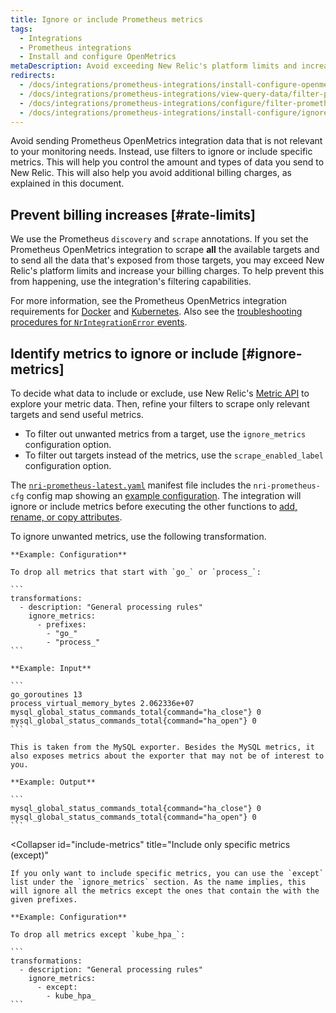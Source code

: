 ```yaml
---
title: Ignore or include Prometheus metrics
tags:
  - Integrations
  - Prometheus integrations
  - Install and configure OpenMetrics
metaDescription: Avoid exceeding New Relic's platform limits and increasing your billing charges by using the Prometheus OpenMetrics integration's filtering capabilities.
redirects:
  - /docs/integrations/prometheus-integrations/install-configure-openmetrics/ignore-or-include-prometheus-metrics
  - /docs/integrations/prometheus-integrations/view-query-data/filter-prometheus-metrics
  - /docs/integrations/prometheus-integrations/configure/filter-prometheus-metrics
  - /docs/integrations/prometheus-integrations/install-configure/ignore-or-include-prometheus-metrics
---
```


Avoid sending Prometheus OpenMetrics integration data that is not relevant to your monitoring needs. Instead, use filters to ignore or include specific metrics. This will help you control the amount and types of data you send to New Relic. This will also help you avoid additional billing charges, as explained in this document.

## Prevent billing increases [#rate-limits]

We use the Prometheus `discovery` and `scrape` annotations. If you set the Prometheus OpenMetrics integration to scrape **all** the available targets and to send all the data that's exposed from those targets, you may exceed New Relic's platform limits and increase your billing charges. To help prevent this from happening, use the integration's filtering capabilities.

For more information, see the Prometheus OpenMetrics integration requirements for [Docker](/docs/integrations/prometheus-integrations/get-started/monitor-prometheus-new-relic#OpenMetrics) and [Kubernetes](/docs/integrations/prometheus-integrations/get-started/monitor-prometheus-new-relic#OpenMetrics). Also see the [troubleshooting procedures for `NrIntegrationError` events](/docs/integrations/prometheus-integrations/troubleshooting/rate-limit-errors-prometheus-integration).

## Identify metrics to ignore or include [#ignore-metrics]

To decide what data to include or exclude, use New Relic's [Metric API](/docs/data-ingest-apis/get-data-new-relic/metric-api/view-query-you-metric-data#explore-metric-data) to explore your metric data. Then, refine your filters to scrape only relevant targets and send useful metrics.

* To filter out unwanted metrics from a target, use the `ignore_metrics` configuration option.
* To filter out targets instead of the metrics, use the `scrape_enabled_label` configuration option.

The [`nri-prometheus-latest.yaml`](https://download.newrelic.com/infrastructure_agent/integrations/kubernetes/nri-prometheus-latest.yaml) manifest file includes the `nri-prometheus-cfg` config map showing an [example configuration](/docs/integrations/prometheus-integrations/configure/configure-prometheus-openmetrics-integration). The integration will ignore or include metrics before executing the other functions to [add, rename, or copy attributes](/docs/integrations/prometheus-integrations/view-query-data/add-rename-copy-prometheus-attributes).

<CollapserGroup>
  <Collapser
    id="example-ignore"
    title="Filter out unwanted metrics (ignore)"
  >
    To ignore unwanted metrics, use the following transformation.

    **Example: Configuration**

    To drop all metrics that start with `go_` or `process_`:

    ```
    transformations:
      - description: "General processing rules"
        ignore_metrics:
          - prefixes:
            - "go_"
            - "process_"
    ```

    **Example: Input**

    ```
    go_goroutines 13
    process_virtual_memory_bytes 2.062336e+07
    mysql_global_status_commands_total{command="ha_close"} 0
    mysql_global_status_commands_total{command="ha_open"} 0
    ```

    This is taken from the MySQL exporter. Besides the MySQL metrics, it also exposes metrics about the exporter that may not be of interest to you.

    **Example: Output**

    ```
    mysql_global_status_commands_total{command="ha_close"} 0 
    mysql_global_status_commands_total{command="ha_open"} 0
    ```
  </Collapser>

  <Collapser
    id="include-metrics"
    title="Include only specific metrics (except)"
  >
    If you only want to include specific metrics, you can use the `except` list under the `ignore_metrics` section. As the name implies, this will ignore all the metrics except the ones that contain the with the given prefixes.

    **Example: Configuration**

    To drop all metrics except `kube_hpa_`:

    ```
    transformations:
      - description: "General processing rules"
        ignore_metrics:
          - except:
            - kube_hpa_
    ```
  </Collapser>
</CollapserGroup>
